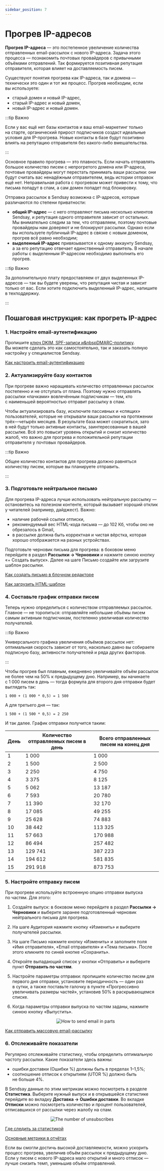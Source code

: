 ```yaml
---
sidebar_position: 7
---
```



# Прогрев IP-адресов

**Прогрев IP-адреса** — это постепенное увеличение количества отправленных email-рассылок с нового IP-адреса. Задача этого процесса — познакомить почтовых провайдеров с привычными объёмами отправлений. Так формируется позитивная репутация отправителя, которая влияет на доставляемость писем.

Существуют понятия прогрева как IP-адреса, так и домена — технически это один и тот же процесс. Прогрев необходим, если вы используете:

- старый домен и новый IP-адрес,
- старый IP-адрес и новый домен,
- новый IP-адрес и новый домен.

:::tip Важно

Если у вас ещё нет базы контактов и ваш email-маркетинг только на старте, органический прирост подписчиков создаст идеальные условия для IP-прогрева. Новые контакты в базе будут позитивно влиять на репутацию отправителя без какого-либо вмешательства.

:::

Основное правило прогрева — это плавность. Если начать отправлять большое количество писем с непрогретого домена или IP-адреса, почтовые провайдеры могут перестать принимать ваши рассылки: они будут считать вас ненадёжным отправителем, ведь истории отправок ещё нет. Неправильная работа с прогревом может привести к тому, что письма попадут в спам, а сам домен попадет под блокировку.

Отправка рассылок в Sendsay возможна с IP-адресов, которые различаются по степени приватности:

- **общий IP-адрес** — с него отправляют письма несколько клиентов Sendsay, и репутация одного отправителя зависит от остальных. Мы внимательно следим за тем, что отправляем, поэтому почтовые провайдеры нам доверяют и не блокируют рассылки. Однако если вы используете публичный IP-адрес в связке с новым доменом, прогрев всё равно необходим;
- **выделенный IP-адрес** привязывается к одному аккаунту Sendsay, а за его репутацию отвечает единственный отправитель. В начале работы с выделенным IP-адресом необходимо выполнить его прогрев.

:::tip Важно

За дополнительную плату предоставляем от двух выделенных IP-адресов — так вы будете уверены, что репутация чистая и зависит только от вас. Если хотите подключить выделенный IP-адрес, напишите в техподдержку.

:::

## Пошаговая инструкция: как прогреть IP-адрес

### 1. Настройте email-аутентификацию

Пропишите [ключ DKIM, SPF-записи и\&nbspDMARC-политику](https://docs.sendsay.ru/email-campaigns/settings/email-authentication/). Вы можете сделать это как самостоятельно, так и заказать полную настройку у специалистов Sendsay.

[Как настроить email-аутентификацию](https://docs.sendsay.ru/email-campaigns/settings/how-to-connect-domain/#способы-настройки-email-аутентификации)

### 2. Актуализируйте базу контактов

При прогреве важно наращивать количество отправленных рассылок постепенно и не отступать от плана. Поэтому нужно отправлять рассылки «пачками» вовлечённым подписчикам — тем, кто с наименьшей вероятностью отправит рассылку в спам.

Чтобы актуализировать базу, исключите пассивных и «спящих» пользователей, которые не открывали ваши рассылки на протяжении трёх—четырёх месяцев. В результате база может сократиться, зато в ней будут только активные контакты, заинтересованные в вашей рассылке. Всё это повысит уровень открытий и снизит количество жалоб, что важно для прогрева и положительной репутации отправителя у почтовых провайдеров.

:::tip Важно

Общее количество контактов для прогрева должно равняться количеству писем, которые вы планируете отправить.

:::

### 3. Подготовьте нейтральное письмо

Для прогрева IP-адреса лучше использовать нейтральную рассылку — остановитесь на полезном контенте, который вызывает хороший отклик у читателей (например, дайджест). Важно:

- наличие рабочей ссылки отписки,
- рекомендуемый вес HTML-кода письма — до 102 Кб, чтобы оно не обрезалось в Gmail,
- в рассылке должна быть корректная и чистая вёрстка, которая хорошо отображается на разных устройствах.

Подготовьте черновик письма для прогрева: в боковом меню перейдите в раздел **Рассылки → Черновики** и нажмите синюю кнопку «+ Создать выпуск». Далее на шаге Письмо создайте или загрузите шаблон рассылки.

[Как создать письмо в блочном редакторе](https://docs.sendsay.ru/email-campaigns/create-your-campaign/drag-and-drop-editor)

[Как загрузить HTML-шаблон](https://docs.sendsay.ru/email-campaigns/create-your-campaign/how-to-upload-html-template)

### 4. Составьте график отправки писем

Теперь нужно определиться с количеством отправляемых рассылок. Главное — не торопиться: отправляйте небольшие объёмы писем самым активным подписчикам, постепенно увеличивая количество получателей.

:::tip Важно

Универсального графика увеличения объёмов рассылок нет: оптимальная скорость зависит от того, насколько давно вы собираете подписную базу, активности получателей и ряда других факторов.

:::

Чтобы прогрев был плавным, ежедневно увеличивайте объём рассылок не более чем на 50% к предыдущему дню. Например, вы начинаете с 1 000 писем в день — тогда формула для второго дня отправки будет выглядеть так:

```
1 000 + (1 000 * 0,5) = 1 500
```

А для третьего дня — так:

```
1 500 + (1 500 * 0,5) = 2 250
```

И так далее. График отправки получится таким:

| День | Количество отправляемых писем в день | Всего отправленных писем на конец дня |
| --- | --- | --- |
| 1 | 1 000 | 1 000 |
| 2 | 1 500 | 2 500 |
| 3 | 2 250 | 4 750 |
| 4 | 3 375 | 8 125 |
| 5 | 5 062 | 13 187 |
| 6 | 7 593 | 20 780 |
| 7 | 11 390 | 32 170 |
| 8 | 17 085 | 49 255 |
| 9 | 25 628 | 74 883 |
| 10 | 38 442 | 113 325 |
| 11 | 57 663 | 170 988 |
| 12 | 86 494 | 257 482 |
| 13 | 129 741 | 387 223 |
| 14 | 194 612 | 581 835 |
| 15 | 291 918 | 873 753 |

### 5. Настройте отправку писем

При прогреве используйте встроенную опцию отправки выпуска по частям. Для этого:

1. Создайте выпуск: в боковом меню перейдите в раздел **Рассылки → Черновики** и выберите заранее подготовленный черновик нейтрального письма для прогрева.
2. На шаге Аудитория нажмите кнопку «Изменить» и выберите получателей рассылки.
3. На шаге Письмо нажмите кнопку «Изменить» и заполните поля «Имя отправителя», «Email отправителя» и «Тема письма». После этого кликните по синей кнопке «Сохранить».
4. Откройте выпадающий список у кнопки «Отправить» и выберите пункт **Отправить по частям**.
5. Настройте параметры отправки: пропишите количество писем для первого дня отправки, установите периодичность — один раз в сутки, а также поставьте галочку в пункте «Прогрессивно увеличивать размеры частей», установив 50% в раскрывающемся списке.
6. Когда параметры отправки выпуска по частям заданы, нажмите синюю кнопку «Выпустить».<br />

   <p align="center">
     <img src={emailInParts} alt=" How to send email in parts" />
   </p>

[Как отправить массовую email-рассылку](https://docs.sendsay.ru/email-campaigns/create-your-campaign/how-to-send-email-campaign)

### 6. Отслеживайте показатели

Регулярно отслеживайте статистику, чтобы определить оптимальную частоту рассылки. Какие показатели здесь важны:

- ошибки доставки (Ошибки %) должны быть в пределах 1–1,5%;
- соотношение отписок к открытиям (UTOR %) должно быть не больше 4%.

В Sendsay данные по этим метрикам можно посмотреть в разделе **Статистика**. Выберите нужный выпуск и в открывшейся статистике перейдите во вкладку **Доставка → Ошибки доставки**. Во вкладке **Отписки** можно посмотреть количество и процент пользователей, отписавшихся от рассылки через жалобу на спам.

<p align="center">
  <img src={numberOfUnsubscribes} alt="The number of unsubscribes" />
</p>

[Где следить за статистикой](https://docs.sendsay.ru/statistics/where-to-track-statistics)

[Основные метрики в отчётах](https://docs.sendsay.ru/statistics/all-about-campaign-reports/#основные-метрики-в-отчётах)

Если вы смогли достичь высокой доставляемости, можно ускорить процесс прогрева, увеличив объём рассылок к предыдущему дню. Если у писем с нового IP-адреса мало открытий и много отписок — лучше снизить темп, уменьшив объём отправлений.
